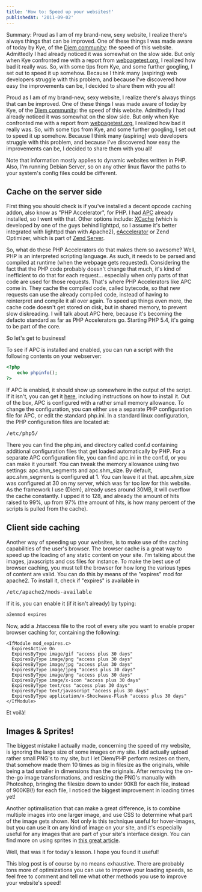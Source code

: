```yaml
---
title: 'How to: Speed up your websites!'
publishedAt: '2011-09-02'
---
```

Summary: Proud as I am of my brand-new, sexy website, I realize there's always things that can be improved. One of these things I was made aware of today by Kye, of the [Diem community](http://community.diem-project.org/ "Diem Community"): the speed of this website. Admittedly I had already noticed it was somewhat on the slow side. But only when Kye confronted me with a report from [webpagetest.org](http://www.webpagetest.org "Webpagetest"), I realized how bad it really was. So, with some tips from Kye, and some further googling, I set out to speed it up somehow. Because I think many (aspiring) web developers struggle with this problem, and because I've discovered how easy the improvements can be, I decided to share them with you all!

Proud as I am of my brand-new, sexy website, I realize there's always things that can be improved. One of these things I was made aware of today by Kye, of the [Diem community](http://community.diem-project.org/ "Diem Community"): the speed of this website. Admittedly I had already noticed it was somewhat on the slow side. But only when Kye confronted me with a report from [webpagetest.org](http://www.webpagetest.org "Webpagetest"), I realized how bad it really was. So, with some tips from Kye, and some further googling, I set out to speed it up somehow. Because I think many (aspiring) web developers struggle with this problem, and because I've discovered how easy the improvements can be, I decided to share them with you all!

Note that information mostly applies to dynamic websites written in PHP. Also, I'm running Debian Server, so on any other linux flavor the paths to your system's config files could be different.

## Cache on the server side
First thing you should check is if you've installed a decent opcode caching addon, also know as "PHP Accelerator", for PHP. I had [APC](http://pecl.php.net/package/APC "APC") already installed, so I went with that. Other options include: [XCache](http://xcache.lighttpd.net/ "XCache") (which is developed by one of the guys behind lighttpd, so I assume it's better integrated with lighttpd than with Apache2), [eAccelerator](http://www.eaccelerator.net/ "eAccelerator") or Zend Optimizer, which is part of [Zend Server](http://www.zend.com/products/server/ "Zend Server").

So, what do these PHP Accelerators do that makes them so awesome? Well, PHP is an interpreted scripting language. As such, it needs to be parsed and compiled at runtime (when the webpage gets requested). Considering the fact that the PHP code probably doesn't change that much, it's kind of inefficient to do that for each request... especially when only parts of that code are used for those requests. That's where PHP Accelerators like APC come in. They cache the compiled code, called bytecode, so that new requests can use the already compiled code, instead of having to reinterpret and compile it all over again. To speed up things even more, the cache code doesn't get stored on disk, but in shared memory, to prevent slow diskreading. I will talk about APC here, because it's becoming the defacto standard as far as PHP Accelerators go. Starting PHP 5.4, it's going to be part of the core.

So let's get to business!

To see if APC is installed and enabled, you can run a script with the following contents on your webserver:
```php
<?php
    echo phpinfo();
?>
```

If APC is enabled, it should show up somewhere in the output of the script. If it isn't, you can get it [here](http://pecl.php.net/package/APC "APC"), including instructions on how to install it.
Out of the box, APC is configured with a rather small memory allowance. To change the configuration, you can either use a separate PHP configuration file for APC, or edit the standard php.ini. In a standard linux configuration, the PHP configuration files are located at: <pre>/etc/php5/</pre> There you can find the php.ini, and directory called conf.d containing additional configuration files that get loaded automatically by PHP. For a separate APC configuration file, you can find apc.ini in the conf.d, or you can make it yourself.
You can tweak the memory allowance using two settings: apc.shm_segments and apc.shm_size. By default, apc.shm_segments is configured at 1. You can leave it at that. apc.shm_size was configured at 30 on my server, which was far too low for this website. As the framework I use (Diem), already uses around 30MB, it will overflow the cache constantly. I upped it to 128, and already the amount of hits raised to 99%, up from 97% (the amount of hits, is how many percent of the scripts is pulled from the cache).

## Client side caching
Another way of speeding up your websites, is to make use of the caching capabilities of the user's browser. The browser cache is a great way to speed up the loading of any static content on your site. I'm talking about the images, javascripts and css files for instance. To make the best use of browser caching, you must tell the browser for how long the various types of content are valid. You can do this by means of the "expires" mod for apache2. To install it, check if "expires" is available in <pre>/etc/apache2/mods-available</pre>
If it is, you can enable it (if it isn't already) by typing:
```bash
a2enmod expires
```

Now, add a .htaccess file to the root of every site you want to enable proper browser caching for, containing the following:
```apacheconf
<IfModule mod_expires.c>
  ExpiresActive On
  ExpiresByType image/gif "access plus 30 days"
  ExpiresByType image/png "access plus 30 days"
  ExpiresByType image/jpg "access plus 30 days"
  ExpiresByType image/jpeg "access plus 30 days"
  ExpiresByType image/png "access plus 30 days"
  ExpiresByType image/x-icon "access plus 30 days"
  ExpiresByType text/css "access plus 30 days"
  ExpiresByType text/javascript "access plus 30 days"
  ExpiresByType application/x-Shockwave-Flash "access plus 30 days"
</IfModule>
```

Et voilà!

## Images & Sprites!
The biggest mistake I actually made, concerning the speed of my website, is ignoring the large size of some images on my site. I did actually upload rather small PNG's to my site, but I let Diem/PHP perform resizes on them, that somehow made them 10 times as big in filesize as the originals, while being a tad smaller in dimensions than the originals. After removing the on-the-go image transformations, and resizing the PNG's manually with Photoshop, bringing the filesize down to under 90KB for each file, instead of 900KB(!) for each file, I noticed the biggest improvement in loading times yet!

Another optimalisation that can make a great difference, is to combine multiple images into one larger image, and use CSS to determine what part of the image gets shown. Not only is this technique useful for hover-images, but you can use it on any kind of image on your site, and it's especially useful for any images that are part of your site's interface design. You can find more on using sprites in [this great article](http://css-tricks.com/158-css-sprites/ "Sprites, make it right!").

Well, that was it for today's lesson. I hope you found it useful!

This blog post is of course by no means exhaustive. There are probably tons more of optimizations you can use to improve your loading speeds, so feel free to comment and tell me what other methods you use to improve your website's speed!


